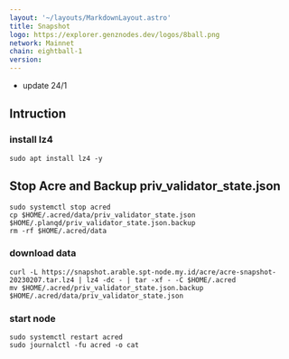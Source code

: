 ```yaml
---
layout: '~/layouts/MarkdownLayout.astro'
title: Snapshot
logo: https://explorer.genznodes.dev/logos/8ball.png
network: Mainnet
chain: eightball-1
version: 
---
```

- update 24/1

## Intruction

### install lz4
```
sudo apt install lz4 -y
```
## Stop Acre and Backup priv_validator_state.json
```
sudo systemctl stop acred
cp $HOME/.acred/data/priv_validator_state.json $HOME/.planqd/priv_validator_state.json.backup
rm -rf $HOME/.acred/data
```

### download data

```
curl -L https://snapshot.arable.spt-node.my.id/acre/acre-snapshot-20230207.tar.lz4 | lz4 -dc - | tar -xf - -C $HOME/.acred
mv $HOME/.acred/priv_validator_state.json.backup $HOME/.acred/data/priv_validator_state.json
```

### start node

```
sudo systemctl restart acred
sudo journalctl -fu acred -o cat
```
